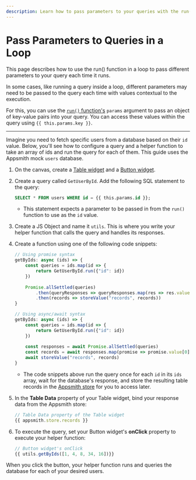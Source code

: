 ```yaml
---
description: Learn how to pass parameters to your queries with the run() framework function.
---
```


# Pass Parameters to Queries in a Loop

This page describes how to use the run() function in a loop to pass different parameters to your query each time it runs.

<VideoEmbed host="youtube" videoId="znaaDiQbAS8" title="How to pass parameters to an API call" caption="How to pass parameters to an API call"/>

In some cases, like running a query inside a loop, different parameters may need to be passed to the query each time with values contextual to the execution.

For this, you can use the [`run()` function's](/reference/appsmith-framework/query-object)  `params` argument to pass an object of key-value pairs into your query. You can access these values within the query using `{{ this.params.key }}`.

---

Imagine you need to fetch specific users from a database based on their `id` value. Below, you'll see how to configure a query and a helper function to take an array of ids and run the query for each of them. This guide uses the Appsmith mock `users` database.

1. On the canvas, create a [Table widget](/reference/widgets/table) and a [Button widget](/reference/widgets/button).
1. Create a query called `GetUserById`. Add the following SQL statement to the query:

    ```sql
    SELECT * FROM users WHERE id = {{ this.params.id }};
    ```
    * This statement expects a parameter to be passed in from the `run()` function to use as the `id` value.

1. Create a JS Object and name it `utils`. This is where you write your helper function that calls the query and handles its responses.
1. Create a function using one of the following code snippets:

    ```javascript
    // Using promise syntax
    getByIds: async (ids) => {
        const queries = ids.map(id => {
            return GetUserById.run({"id": id})
        })
        
        Promise.allSettled(queries)
            .then(queryResponses => queryResponses.map(res => res.value[0]))
            .then(records => storeValue("records", records))
    }
    ```

    ```javascript
    // Using async/await syntax
    getByIds: async (ids) => {
        const queries = ids.map(id => {
            return GetUserById.run({"id": id})
        })
        
        const responses = await Promise.allSettled(queries)
        const records = await responses.map(promise => promise.value[0])
        await storeValue("records", records)
    }
    ```

    * The code snippets above run the query once for each `id` in its `ids` array, wait for the database's response, and store the resulting table records in the [Appsmith store](/reference/appsmith-framework/widget-actions/store-value) for you to access later.

1. In the **Table Data** property of your Table widget, bind your response data from the Appsmith store:

    ```javascript
    // Table Data property of the Table widget
    {{ appsmith.store.records }}
    ```

1. To execute the query, set your Button widget's **onClick** property to execute your helper function:

    ```javascript
    // Button widget's onClick
    {{ utils.getByIds([1, 4, 8, 34, 16])}}
    ```

When you click the button, your helper function runs and queries the database for each of your desired users.